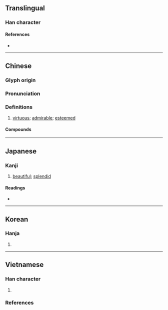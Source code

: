 {{character info}}
==Translingual==
{{stroke order|type=animate}}

===Han character===
{{Han char|rn=61|rad=心|as=18|sn=22|four=47138|canj=GTIOP,GTMOP|ids=⿰壹恣}}

====References====
* {{Han ref|kx=0409.050|dkj=11501|dj=0749.070|hdz=42371.030|uh=61FF|ud=25087|bh=C574|bd=50548}}

----

==Chinese==
{{zh-forms}}

===Glyph origin===
{{Han etym}}

===Pronunciation===
{{zh-pron
|m=yì
|c=ji3
|mn=ì
|mc=y
|oc=y
|cat=a
}}

===Definitions===
{{zh-hanzi}}

# {{lb|zh|literary}} [[virtuous]]; [[admirable]]; [[esteemed]]

====Compounds====
{{zh-der|嘉言懿行|懿德|懿戒|懿戚|懿文|懿旨|懿濞|懿筐|懿範|懿範長昭|懿行|懿親|懿言|懿鑒|懿鑠|淑懿|聖德懿行|貞懿賢淑}}

----

==Japanese==

===Kanji===
{{ja-kanji|grade=|rs=心18}}

# {{lb|ja|literary}} [[beautiful]]; [[splendid]]

====Readings====
* {{ja-readings|on=[[い]] (i)|kun=[[よい]] (yoi)|nanori=あつし, よし}}

----

==Korean==

===Hanja===
{{ko-hanja|hangeul=의|eumhun=|rv=ui|mr=ŭi|y=uy}}

# {{rfdef|ko|sort=心18}}

----

==Vietnamese==

===Han character===
{{vi-readings|rs=心18
|hanviet=ý-tvctdhv;hvttd;tchvtd
}}

# {{han tu form of|ý|[[good]], [[fine]], [[virtuous]]}}

===References===
<references/>